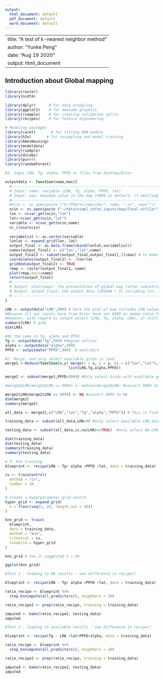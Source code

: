 ```yaml
---
output:
  html_document: default
  pdf_document: default
  word_document: default
---
```


---
title: "A test of k-nearest neighbor method"
author: "Yunke Peng"
date: "Aug 19 2020"
output: html_document
---

## Introduction about Global mapping

```r
library(raster)
library(ncdf4)

library(dplyr)      # for data wrangling
library(ggplot2)    # for awesome graphics
library(rsample)    # for creating validation splits
library(recipes)    # for feature engineering

# Modeling packages
library(caret)       # for fitting KNN models
library(h2o)       # for resampling and model training
library(AmesHousing)
library(modeldata)
library(rsample)
library(dslabs)
library(purrr)
library(randomForest)

#1. Input LMA, Tg, alpha, PPFD nc files from desktop/Euler.

outputdata <- function(name,max){
  #-----------------------------------------------------------------------
  # Input: name: variable (LMA, Tg, alpha, PPFD, lat)
  # Input: max: maximum value in the map (9999 as default; if omitting NA VALUES then it should be < 9999 (dummy))
  #-----------------------------------------------------------------------
  #ncin <- nc_open(paste ("D:/PhD/nc/new/cdo/", name, ".nc", sep=""))
  ncin <- nc_open(paste ("~/data/nimpl_sofun_inputs/map/Final_ncfile/" ,name, ".nc", sep=""))
  lon <- ncvar_get(ncin,"lon")
  lat<-ncvar_get(ncin,"lat")
  variable <- ncvar_get(ncin,name)
  nc_close(ncin)
  
  variabelist <- as.vector(variable)
  lonlat <- expand.grid(lon, lat)
  output_final <- as.data.frame(cbind(lonlat,variabelist))
  names(output_final) <- c("lon","lat",name)
  output_final2 <- subset(output_final,output_final[,3]<max) # to make map easy to follow, it subset a reasonable value here.
  coordinates(output_final2) <- ~lon+lat 
  gridded(output_final2) <- TRUE
  rmap <- raster(output_final2, name) 
  plot(rmap,main=name)
  return(output_final)
  #-----------------------------------------------------------------------
  # Output: plot(rmap): the presentation of global map (after subsetting max of data)
  # Output: output_final: the output data (259200 * 3) including lon, lat and value
  #-----------------------------------------------------------------------
}

LMA <- outputdata("LMA",999) # here the plot of map includes LMA values less than 999.
#Because all our inputs here from Euler have set 9999 as dummy value for all NA grids. But we will not show them necessarily in plot map. 
#However, with regard to output object (LMA, Tg, alpha, LMA), it still have number of grids = 259200, which means, all NA grids still indicated as 9999.Just keep this in mind.
summary(LMA) # g/m2
dim(LMA)

#do the same in Tg, alpha and PPFD
Tg <- outputdata("Tg",999) #degree celcius
alpha <- outputdata("alpha",999)
PPFD <- outputdata("PPFD",999)  # umol/m2/s

#2. Merge, and only select available grids in land
merge1 <-Reduce(function(x,y) merge(x = x, y = y, by = c("lon","lat"),all.x=TRUE), 
                             list(LMA,Tg,alpha,PPFD))

merge2 <- subset(merge1,PPFD<9999) #Only select Grids with available grids in PPFD map (defined as land grids).

#merge2$LMA[merge2$LMA == 9999] <- median(merge2$LMA) #convert 9999 to median of LMA, which is required later on in knn training

merge2$LMA[merge2$LMA == 9999] <- NA #convert 9999 to NA
dim(merge2)
summary(merge2) 

all_data <- merge2[,c("LMA","lat","Tg","alpha","PPFD")] # this is final input will be used in knn, which removed lon here.

training_data <- subset(all_data,LMA>0) #only select available LMA data as training data

testing_data <- subset(all_data,is.na(LMA)==TRUE)  #only select NA-LMA data as testing data, which will be used in knn at the end.

dim(training_data)
dim(testing_data)
summary(training_data)
summary(testing_data)

# 3. knn training
blueprint <- recipe(LMA ~ Tg+ alpha +PPFD +lat, data = training_data)

cv <- trainControl(
  method = "cv", 
  number = 10
)

# Create a hyperparameter grid search
hyper_grid <- expand.grid(
  k = floor(seq(1, 10, length.out = 10))
)

knn_grid <- train(
  blueprint, 
  data = training_data, 
  method = "knn", 
  trControl = cv, 
  tuneGrid = hyper_grid
)

knn_grid # now it suggested k = 10

ggplot(knn_grid)

#Test 1 - leading to NA results - see difference in recipe()

blueprint <- recipe(LMA ~ Tg+ alpha +PPFD +lat, data = training_data)

ratio_recipe <- blueprint %>%
  step_knnimpute(all_predictors(), neighbors = 10)

ratio_recipe2 <- prep(ratio_recipe, training = training_data)

imputed <- bake(ratio_recipe2, testing_data)
imputed

#Test 2 - leading to available results - see difference in recipe()

blueprint <- recipe(Tg ~ LMA +lat+PPFD+alpha, data = training_data)

ratio_recipe <- blueprint %>%
  step_knnimpute(all_predictors(), neighbors = 10)

ratio_recipe2 <- prep(ratio_recipe, training = training_data)

imputed <- bake(ratio_recipe2, testing_data)
imputed

```
